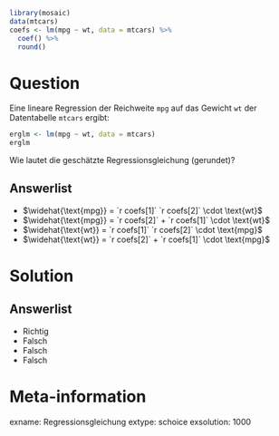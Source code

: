 ```r
library(mosaic)
data(mtcars)
coefs <- lm(mpg ~ wt, data = mtcars) %>%
  coef() %>%
  round()
```

Question
========

Eine lineare Regression der Reichweite `mpg` auf das Gewicht `wt` der Datentabelle `mtcars` ergibt:

```r
erglm <- lm(mpg ~ wt, data = mtcars)
erglm
```

Wie lautet die geschätzte Regressionsgleichung (gerundet)?

Answerlist
----------
* $\widehat{\text{mpg}} = `r coefs[1]`  `r coefs[2]` \cdot \text{wt}$
* $\widehat{\text{mpg}} = `r coefs[2]` + `r coefs[1]` \cdot \text{wt}$
* $\widehat{\text{wt}} = `r coefs[1]`  `r coefs[2]` \cdot \text{mpg}$
* $\widehat{\text{wt}} = `r coefs[2]` + `r coefs[1]` \cdot \text{mpg}$



Solution
========

Answerlist
----------

* Richtig
* Falsch
* Falsch
* Falsch

Meta-information
================
exname: Regressionsgleichung
extype: schoice
exsolution: 1000